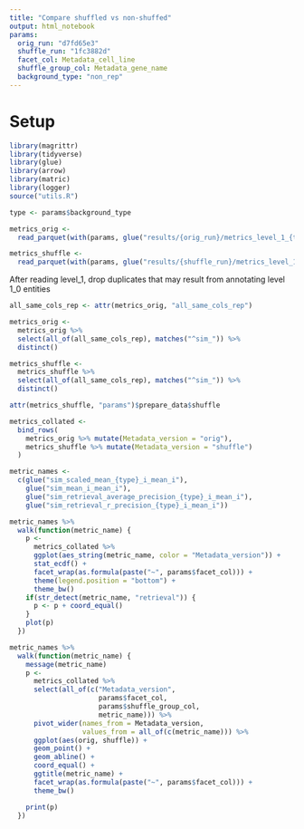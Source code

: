 ```yaml
---
title: "Compare shuffled vs non-shuffed"
output: html_notebook
params:
  orig_run: "d7fd65e3"
  shuffle_run: "1fc3882d"
  facet_col: Metadata_cell_line
  shuffle_group_col: Metadata_gene_name
  background_type: "non_rep"
---
```


# Setup

```r
library(magrittr)
library(tidyverse)
library(glue)
library(arrow)
library(matric)
library(logger)
source("utils.R")
```

```r
type <- params$background_type
```

```r
metrics_orig <-
  read_parquet(with(params, glue("results/{orig_run}/metrics_level_1_{type}.parquet")))

metrics_shuffle <-
  read_parquet(with(params, glue("results/{shuffle_run}/metrics_level_1_{type}.parquet")))
```

After reading level_1, drop duplicates that may result from annotating level 1_0 entities

```r
all_same_cols_rep <- attr(metrics_orig, "all_same_cols_rep")

metrics_orig <-
  metrics_orig %>%
  select(all_of(all_same_cols_rep), matches("^sim_")) %>%
  distinct()

metrics_shuffle <-
  metrics_shuffle %>%
  select(all_of(all_same_cols_rep), matches("^sim_")) %>%
  distinct()
```



```r
attr(metrics_shuffle, "params")$prepare_data$shuffle
```


```r
metrics_collated <-
  bind_rows(
    metrics_orig %>% mutate(Metadata_version = "orig"),
    metrics_shuffle %>% mutate(Metadata_version = "shuffle")
  )
```


```r
metric_names <-
  c(glue("sim_scaled_mean_{type}_i_mean_i"),
    glue("sim_mean_i_mean_i"),
    glue("sim_retrieval_average_precision_{type}_i_mean_i"),
    glue("sim_retrieval_r_precision_{type}_i_mean_i"))
```


```r
metric_names %>%
  walk(function(metric_name) {
    p <-
      metrics_collated %>%
      ggplot(aes_string(metric_name, color = "Metadata_version")) +
      stat_ecdf() +
      facet_wrap(as.formula(paste("~", params$facet_col))) +
      theme(legend.position = "bottom") +
      theme_bw()
    if(str_detect(metric_name, "retrieval")) {
      p <- p + coord_equal()
    }
    plot(p)
  })
```


```r
metric_names %>%
  walk(function(metric_name) {
    message(metric_name)
    p <-
      metrics_collated %>%
      select(all_of(c("Metadata_version",
                      params$facet_col,
                      params$shuffle_group_col,
                      metric_name))) %>%
      pivot_wider(names_from = Metadata_version,
                  values_from = all_of(c(metric_name))) %>%
      ggplot(aes(orig, shuffle)) +
      geom_point() +
      geom_abline() +
      coord_equal() +
      ggtitle(metric_name) +
      facet_wrap(as.formula(paste("~", params$facet_col))) +
      theme_bw()

    print(p)
  })
```

